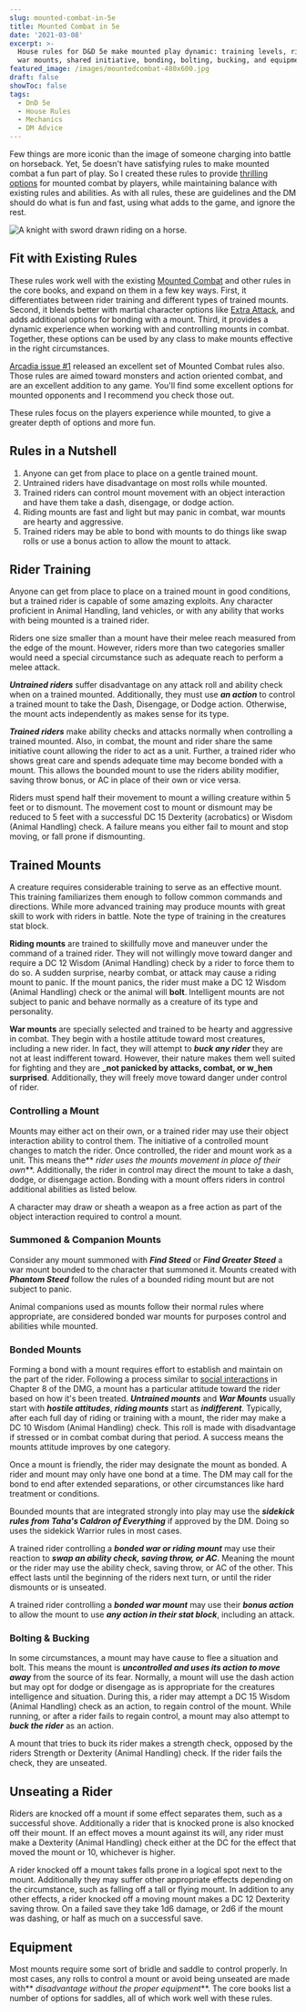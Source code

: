 ```yaml
---
slug: mounted-combat-in-5e
title: Mounted Combat in 5e
date: '2021-03-08'
excerpt: >-
  House rules for D&D 5e make mounted play dynamic: training levels, riding vs
  war mounts, shared initiative, bonding, bolting, bucking, and equipment.
featured_image: /images/mountedcombat-480x600.jpg
draft: false
showToc: false
tags:
  - DnD 5e
  - House Rules
  - Mechanics
  - DM Advice
---
```


Few things are more iconic than the image of someone charging into battle on horseback. Yet, 5e doesn't have satisfying rules to make mounted combat a fun part of play. So I created these rules to provide [thrilling options](/2020/12/22/thrilling-heroics-rules-for-dd-5e/) for mounted combat by players, while maintaining balance with existing rules and abilities. As with all rules, these are guidelines and the DM should do what is fun and fast, using what adds to the game, and ignore the rest.

![A knight with sword drawn riding on a horse.](/images/mountedcombat-480x600.jpg)


## Fit with Existing Rules

These rules work well with the existing [Mounted Combat](https://www.dndbeyond.com/sources/basic-rules/combat#MountedCombat) and other rules in the core books, and expand on them in a few key ways. First, it differentiates between rider training and different types of trained mounts. Second, it blends better with martial character options like [Extra Attack](https://www.dndbeyond.com/sources/basic-rules/classes#ExtraAttack), and adds additional options for bonding with a mount. Third, it provides a dynamic experience when working with and controlling mounts in combat. Together, these options can be used by any class to make mounts effective in the right circumstances.

[Arcadia issue #1](/2021/01/17/thoughts-on-the-first-issue-of-arcadia/) released an excellent set of Mounted Combat rules also. Those rules are aimed toward monsters and action oriented combat, and are an excellent addition to any game. You'll find some excellent options for mounted opponents and I recommend you check those out.

These rules focus on the players experience while mounted, to give a greater depth of options and more fun.

## Rules in a Nutshell

  1. Anyone can get from place to place on a gentle trained mount.
  2. Untrained riders have disadvantage on most rolls while mounted.
  3. Trained riders can control mount movement with an object interaction and have them take a dash, disengage, or dodge action.
  4. Riding mounts are fast and light but may panic in combat, war mounts are hearty and aggressive.
  5. Trained riders may be able to bond with mounts to do things like swap rolls or use a bonus action to allow the mount to attack.

## Rider Training

Anyone can get from place to place on a trained mount in good conditions, but a trained rider is capable of some amazing exploits. Any character proficient in Animal Handling, land vehicles, or with any ability that works with being mounted is a trained rider. 

Riders one size smaller than a mount have their melee reach measured from the edge of the mount. However, riders more than two categories smaller would need a special circumstance such as adequate reach to perform a melee attack. 

**_Untrained riders_** suffer disadvantage on any attack roll and ability check when on a trained mounted. Additionally, they must use **_an action_** to control a trained mount to take the Dash, Disengage, or Dodge action. Otherwise, the mount acts independently as makes sense for its type.

**_Trained riders_** make ability checks and attacks normally when controlling a trained mounted. Also, in combat, the mount and rider share the same initiative count allowing the rider to act as a unit. Further, a trained rider who shows great care and spends adequate time may become bonded with a mount. This allows the bounded mount to use the riders ability modifier, saving throw bonus, or AC in place of their own or vice versa. 

Riders must spend half their movement to mount a willing creature within 5 feet or to dismount. The movement cost to mount or dismount may be reduced to 5 feet with a successful DC 15 Dexterity (acrobatics) or Wisdom (Animal Handling) check. A failure means you either fail to mount and stop moving, or fall prone if dismounting.

## Trained Mounts

A creature requires considerable training to serve as an effective mount. This training familiarizes them enough to follow common commands and directions. While more advanced training may produce mounts with great skill to work with riders in battle. Note the type of training in the creatures stat block. 

**Riding mounts** are trained to skillfully move and maneuver under the command of a trained rider. They will not willingly move toward danger and require a DC 12 Wisdom (Animal Handling) check by a rider to force them to do so. A sudden surprise, nearby combat, or attack may cause a riding mount to panic. If the mount panics, the rider must make a DC 12 Wisdom (Animal Handling) check or the animal will **bolt**. Intelligent mounts are not subject to panic and behave normally as a creature of its type and personality.

**War mounts** are specially selected and trained to be hearty and aggressive in combat. They begin with a hostile attitude toward most creatures, including a new rider. In fact, they will attempt to **_buck any rider_** they are not at least indifferent toward. However, their nature makes them well suited for fighting and they are **_not panicked by attacks, combat, or w_hen surprised**. Additionally, they will freely move toward danger under control of rider. 

### Controlling a Mount

Mounts may either act on their own, or a trained rider may use their object interaction ability to control them. The initiative of a controlled mount changes to match the rider. Once controlled, the rider and mount work as a unit. This means the** _rider uses the mounts movement in place of their own_**. Additionally, the rider in control may direct the mount to take a dash, dodge, or disengage action. Bonding with a mount offers riders in control additional abilities as listed below.

A character may draw or sheath a weapon as a free action as part of the object interaction required to control a mount.

### Summoned & Companion Mounts

Consider any mount summoned with **_Find Steed_** or **_Find Greater Steed_** a war mount bounded to the character that summoned it. Mounts created with **_Phantom Steed_** follow the rules of a bounded riding mount but are not subject to panic. 

Animal companions used as mounts follow their normal rules where appropriate, are considered bonded war mounts for purposes control and abilities while mounted. 

### Bonded Mounts

Forming a bond with a mount requires effort to establish and maintain on the part of the rider. Following a process similar to [social interactions](https://www.dndbeyond.com/sources/basic-rules/adventuring#SocialInteraction) in Chapter 8 of the DMG, a mount has a particular attitude toward the rider based on how it's been treated. **_Untrained mounts_** and **_War Mounts_** usually start with **_hostile attitudes_**, **_riding mounts_** start as **_indifferent_**. Typically, after each full day of riding or training with a mount, the rider may make a DC 10 Wisdom (Animal Handling) check. This roll is made with disadvantage if stressed or in combat combat during that period. A success means the mounts attitude improves by one category.

Once a mount is friendly, the rider may designate the mount as bonded. A rider and mount may only have one bond at a time. The DM may call for the bond to end after extended separations, or other circumstances like hard treatment or conditions.

Bounded mounts that are integrated strongly into play may use the **_sidekick rules from Taha's Caldron of Everything_** if approved by the DM. Doing so uses the sidekick Warrior rules in most cases.

A trained rider controlling a **_bonded war or riding mount_** may use their reaction to **_swap an ability check, saving throw, or AC_**. Meaning the mount or the rider may use the ability check, saving throw, or AC of the other. This effect lasts until the beginning of the riders next turn, or until the rider dismounts or is unseated.

A trained rider controlling a **_bonded war mount_** may use their **_bonus action_** to allow the mount to use **_any action in their stat block_**, including an attack.

### Bolting & Bucking

In some circumstances, a mount may have cause to flee a situation and bolt. This means the mount is **_uncontrolled and uses its action to move away_** from the source of its fear. Normally, a mount will use the dash action but may opt for dodge or disengage as is appropriate for the creatures intelligence and situation. During this, a rider may attempt a DC 15 Wisdom (Animal Handling) check as an action, to regain control of the mount. While running, or after a rider fails to regain control, a mount may also attempt to **_buck the rider_** as an action.

A mount that tries to buck its rider makes a strength check, opposed by the riders Strength or Dexterity (Animal Handling) check. If the rider fails the check, they are unseated. 

## Unseating a Rider

Riders are knocked off a mount if some effect separates them, such as a successful shove. Additionally a rider that is knocked prone is also knocked off their mount. If an effect moves a mount against its will, any rider must make a Dexterity (Animal Handling) check either at the DC for the effect that moved the mount or 10, whichever is higher.

A rider knocked off a mount takes falls prone in a logical spot next to the mount. Additionally they may suffer other appropriate effects depending on the circumstance, such as falling off a tall or flying mount. In addition to any other effects, a rider knocked off a moving mount makes a DC 12 Dexterity saving throw. On a failed save they take 1d6 damage, or 2d6 if the mount was dashing, or half as much on a successful save. 

## Equipment

Most mounts require some sort of bridle and saddle to control properly. In most cases, any rolls to control a mount or avoid being unseated are made with** _disadvantage without the proper equipment_**. The core books list a number of options for saddles, all of which work well with these rules.
